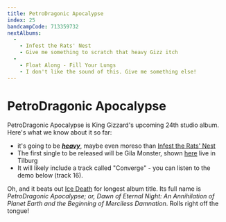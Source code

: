 ```yaml
---
title: PetroDragonic Apocalypse
index: 25
bandcampCode: 713359732
nextAlbums:
  - 
    - Infest the Rats' Nest
    - Give me something to scratch that heavy Gizz itch
  - 
    - Float Along - Fill Your Lungs
    - I don't like the sound of this. Give me something else!
---
```


# PetroDragonic Apocalypse

PetroDragonic Apocalypse is King Gizzard's upcoming 24th studio album. Here's what we know about it so far:
- it's going to be ***[heavy](https://twitter.com/kinggizzard/status/1648467246069710848?s=20)***, maybe even moreso than [Infest the Rats' Nest](/albums/infest-the-rats-nest)
- The first single to be released will be Gila Monster, shown [here](https://www.youtube.com/watch?v=qpocbpy082I) live in Tilburg
- It will likely include a track called "Converge" - you can listen to the demo below (track 16).

Oh, and it beats out [Ice Death](/albums/ice-death-planets-lungs-mushrooms-and-lava) for longest album title. Its full name is *PetroDragonic Apocalypse; or, Dawn of Eternal Night: An Annihilation of Planet Earth and the Beginning of Merciless Damnation*.  Rolls right off the tongue!
